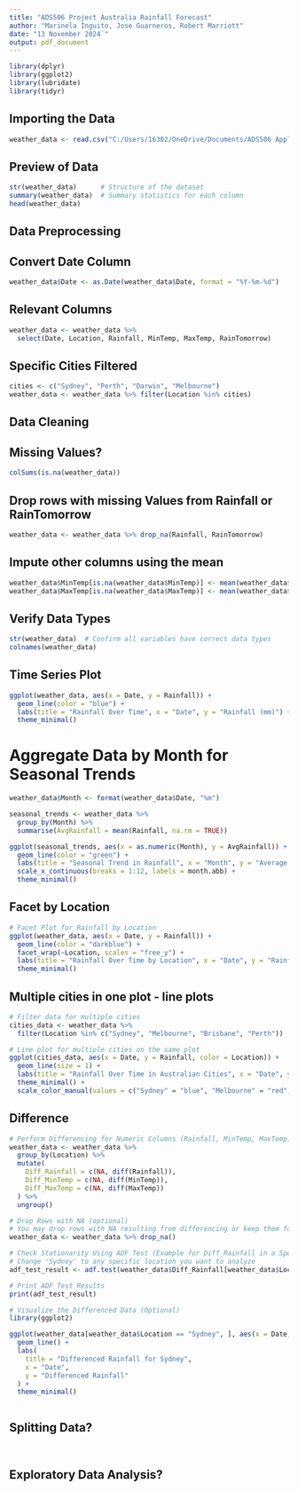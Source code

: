 ```yaml
---
title: "ADS506 Project Australia Rainfall Forecast"
author: "Marinela Inguito, Jose Guarneros, Robert Marriott"
date: "13 November 2024`"
output: pdf_document
---
```


```r
library(dplyr)
library(ggplot2)
library(lubridate)
library(tidyr)
```

## Importing the Data

```r
weather_data <- read.csv("C:/Users/16302/OneDrive/Documents/ADS506 Applied Time Series Analysis/weatherAUS.csv")

```

## Preview of Data

```r
str(weather_data)      # Structure of the dataset
summary(weather_data)  # Summary statistics for each column
head(weather_data)     
```
## Data Preprocessing
## Convert Date Column

```r
weather_data$Date <- as.Date(weather_data$Date, format = "%Y-%m-%d")
```

## Relevant Columns

```r
weather_data <- weather_data %>%
  select(Date, Location, Rainfall, MinTemp, MaxTemp, RainTomorrow)
```

## Specific Cities Filtered

```r
cities <- c("Sydney", "Perth", "Darwin", "Melbourne")
weather_data <- weather_data %>% filter(Location %in% cities)
```

## Data Cleaning
## Missing Values?

```r
colSums(is.na(weather_data))
```

## Drop rows with missing Values from Rainfall or RainTomorrow

```r
weather_data <- weather_data %>% drop_na(Rainfall, RainTomorrow)
```

## Impute other columns using the mean

```r
weather_data$MinTemp[is.na(weather_data$MinTemp)] <- mean(weather_data$MinTemp, na.rm = TRUE)
weather_data$MaxTemp[is.na(weather_data$MaxTemp)] <- mean(weather_data$MaxTemp, na.rm = TRUE)
```

## Verify Data Types

```r
str(weather_data)  # Confirm all variables have correct data types
colnames(weather_data)
```

## Time Series Plot

```r
ggplot(weather_data, aes(x = Date, y = Rainfall)) +
  geom_line(color = "blue") +
  labs(title = "Rainfall Over Time", x = "Date", y = "Rainfall (mm)") +
  theme_minimal()
```

# Aggregate Data by Month for Seasonal Trends

```r
weather_data$Month <- format(weather_data$Date, "%m")

seasonal_trends <- weather_data %>%
  group_by(Month) %>%
  summarise(AvgRainfall = mean(Rainfall, na.rm = TRUE))

ggplot(seasonal_trends, aes(x = as.numeric(Month), y = AvgRainfall)) +
  geom_line(color = "green") +
  labs(title = "Seasonal Trend in Rainfall", x = "Month", y = "Average Rainfall (mm)") +
  scale_x_continuous(breaks = 1:12, labels = month.abb) +
  theme_minimal()
```

## Facet by Location

```r
# Facet Plot for Rainfall by Location
ggplot(weather_data, aes(x = Date, y = Rainfall)) +
  geom_line(color = "darkblue") +
  facet_wrap(~Location, scales = "free_y") +
  labs(title = "Rainfall Over Time by Location", x = "Date", y = "Rainfall (mm)") +
  theme_minimal()
```

## Multiple cities in one plot - line plots

```r
# Filter data for multiple cities
cities_data <- weather_data %>%
  filter(Location %in% c("Sydney", "Melbourne", "Brisbane", "Perth"))

# Line plot for multiple cities on the same plot
ggplot(cities_data, aes(x = Date, y = Rainfall, color = Location)) +
  geom_line(size = 1) +
  labs(title = "Rainfall Over Time in Australian Cities", x = "Date", y = "Rainfall (mm)") +
  theme_minimal() +
  scale_color_manual(values = c("Sydney" = "blue", "Melbourne" = "red", "Brisbane" = "green", "Perth" = "purple"))
```

## Difference

```r
# Perform Differencing for Numeric Columns (Rainfall, MinTemp, MaxTemp)
weather_data <- weather_data %>%
  group_by(Location) %>%
  mutate(
    Diff_Rainfall = c(NA, diff(Rainfall)),
    Diff_MinTemp = c(NA, diff(MinTemp)),
    Diff_MaxTemp = c(NA, diff(MaxTemp))
  ) %>%
  ungroup()

# Drop Rows with NA (optional)
# You may drop rows with NA resulting from differencing or keep them for modeling compatibility
weather_data <- weather_data %>% drop_na()

# Check Stationarity Using ADF Test (Example for Diff_Rainfall in a Specific Location)
# Change 'Sydney' to any specific location you want to analyze
adf_test_result <- adf.test(weather_data$Diff_Rainfall[weather_data$Location == "Sydney"], alternative = "stationary")

# Print ADF Test Results
print(adf_test_result)

# Visualize the Differenced Data (Optional)
library(ggplot2)

ggplot(weather_data[weather_data$Location == "Sydney", ], aes(x = Date, y = Diff_Rainfall)) +
  geom_line() +
  labs(
    title = "Differenced Rainfall for Sydney",
    x = "Date",
    y = "Differenced Rainfall"
  ) +
  theme_minimal()
```

```r

```

## Splitting Data?

```r

```


```r

```

## Exploratory Data Analysis?

```r

```





```r

```





```r

```





```r

```





```r

```

